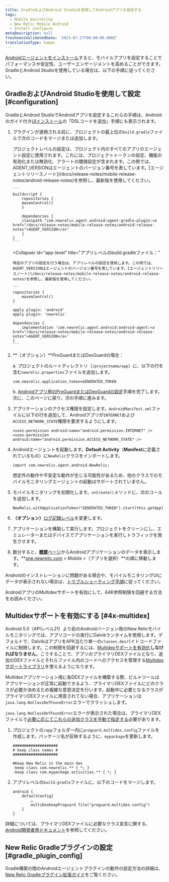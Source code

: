 ```yaml
---
title: GradleおよびAndroid Studioを使用してAndroidアプリを設定する
tags:
  - Mobile monitoring
  - New Relic Mobile Android
  - Install configure
metaDescription: null
freshnessValidatedDate: '2023-07-27T00:00:00.000Z'
translationType: human
---
```


[Androidエージェントをインストール](/docs/mobile-monitoring/new-relic-mobile-android/get-started/introduction-new-relic-mobile-android/#installation)すると、モバイルアプリを設定することでパフォーマンスや安定性、ユーザーエンゲージメントを高めることができます。GradleとAndroid Studioを使用している場合は、以下の手順に従ってください。

## GradleおよびAndroid Studioを使用して設定 [#configuration]

GradleとAndroid StudioでAndroidアプリを設定するこれらの手順は、Androidのガイド付き[UIインストール](https://onenr.io/02R5GVpaxQb)の「DSLコードを追加」手順にも表示されます。

1. プラグインが適用される前に、プロジェクトの最上位の`build.gradle`ファイルで次のコードをマージまたは追加します。

   <CollapserGroup>
     <Collapser
       id="project-level"
       title="プロジェクトレベルのbuild.gradleファイル："
     >
       プロジェクトレベルの設定は、プロジェクト内のすべてのアプリのエージェント設定に使用されます。これには、プロジェクトトークンの設定、機能の有効化または無効化、アラートの閾値設定が含まれます。この例では、AGENT_VERSIONはエージェントのバージョン番号を表しています。[エージェントリリースノート](/docs/release-notes/mobile-release-notes/android-release-notes)を参照し、最新版を使用してください。

       ```
       buildscript {
           repositories {
           mavenCentral()
           }

           dependencies {
           classpath "com.newrelic.agent.android:agent-gradle-plugin:<a href="/docs/release-notes/mobile-release-notes/android-release-notes">AGENT_VERSION</a>"
           }
       }
       ```
     </Collapser>

     <Collapser
       id="app-level"
       title="アプリレベルのbuild.gradleファイル："
     >
       特定のアプリの設定を行う場合は、アプリレベルの設定を使用します。この例では、AGENT_VERSIONはエージェントのバージョン番号を表しています。[エージェントリリースノート](/docs/release-notes/mobile-release-notes/android-release-notes)を参照し、最新版を使用してください。

       ```
       repositories {
           mavenCentral()
       }

       apply plugin: 'android'
       apply plugin: 'newrelic'

       dependencies {
           implementation 'com.newrelic.agent.android:android-agent:<a href="/docs/release-notes/mobile-release-notes/android-release-notes">AGENT_VERSION</a>'
       }
       ```
     </Collapser>
   </CollapserGroup>

2. **（オプション）**ProGuardまたはDexGuardの場合：

   a. プロジェクトのルートディレクトリ（`/projectname/app`）に、以下の行を含む`newrelic.properties`ファイルを追加します。

   ```
   com.newrelic.application_token=GENERATED_TOKEN
   ```

   b. [Androidアプリ用のProGuardまたはDexGuardの設定](/docs/mobile-monitoring/new-relic-mobile-android/install-configure/configure-proguard-or-dexguard-android-apps)手順を完了します。次に、このページに戻り、次の手順に進みます。


3. アプリケーションのアクセス権限を設定します。`AndroidManifest.xml`ファイルに以下の行を追加して、Androidアプリが`INTERNET`および`ACCESS_NETWORK_STATE`権限を要求するようにします。

   ```
   <uses-permission android:name="android.permission.INTERNET" />
   <uses-permission android:name="android.permission.ACCESS_NETWORK_STATE" />
   ```

4. Androidエージェントを起動します。**Default Activity**（**Manifest**に定義されているもの）に`NewRelic`クラスをインポートします。

   ```
   import com.newrelic.agent.android.NewRelic;
   ```

   <Callout variant="important">
     想定外の動作や不安定な動作が生じる可能性があるため、他のクラスでのモバイルモニタリングエージェントの起動はサポートされていません。
   </Callout>

5. モバイルモニタリングを初期化します。`onCreate()`メソッドに、次のコールを追加します。

   ```
   NewRelic.withApplicationToken("GENERATED_TOKEN").start(this.getApplication());
   ```

6. **（オプション）**[ログ記録レベル](/docs/mobile-monitoring/new-relic-mobile-android/api-guides/android-agent-configuration-feature-flags#logging)を変更します。

7. アプリケーションを構築して実行します。プロジェクトをクリーンにし、エミュレーターまたはデバイスでアプリケーションを実行しトラフィックを発生させます。

8. 数分すると、[**概要**ページ](/docs/mobile-monitoring/mobile-monitoring-ui/mobile-app-pages/mobile-apps-overview-page)からAndroidアプリケーションのデータを表示します。**[one.newrelic.com](https://one.newrelic.com/all-capabilities) > Mobile >（アプリを選択）**の順に移動します。

Androidのインストレーションに問題がある場合や、モバイルモニタリングUIにデータが表示されない場合は、[トラブルシューティング手順](/docs/mobile-monitoring/new-relic-mobile-android/troubleshoot/no-data-appears-android)に従ってください。

<InstallFeedback/>

AndroidアプリのMultidexサポートを有効にして、64K参照制限を回避する方法をお読みください。

## Multidexサポートを有効にする [#4x-multidex]

Android 5.0（APIレベル21）より前のAndroidバージョン用のNew Relicモバイルモニタリングでは、アプリコードの実行にDalvikランタイムを使用します。デフォルトで、DalvikはアプリをAPK当たり単一の`classes.dex`バイトコードファイルに制限します。この制限を回避するには、[Multidexサポートを有効化](https://developer.android.com/studio/build/multidex.html)**しなければなりません**。こうすることで、アプリのプライマリDEXファイルとなり、追加のDEXファイルとそれらファイル内のコードへのアクセスを管理する[Multidexサポートライブラリ](https://developer.android.com/tools/support-library/features.html#multidex)を使えるようになります。

Multidexアプリケーション用に各DEXファイルを構築する際、ビルドツールはアプリケーションが正常に起動できるよう、プライマリDEXファイルにどのクラスが必要か決めるため複雑な意思決定を行います。起動中に必要となるクラスがプライマリDEXファイルに用意されてない場合、アプリケーションは`java.lang.NoClassDefFoundError`エラーでクラッシュします。

`java.lang.NoClassDefFoundError`エラーが表示された場合は、プライマリDEXファイルで[必要に応じてこれらの追加クラスを手動で指定する](https://developer.android.com/studio/build/multidex.html#keep)必要があります。

1. プロジェクトの`/app`フォルダー内に`proguard.multidex.config`ファイルを作成します。パッケージ名が反映するように、`mypackage`を更新します。

   ```
   ####################
   # keep class names #
   ####################

   #Keep New Relic in the main dex
   -keep class com.newrelic.** { *; }
   -keep class com.mypackage.activities.** { *; }
   ```

2. アプリレベルの`build.gradle`ファイルに、以下のコードをマージします。

   ```
   android { 
       defaultConfig{
           …
           multiDexKeepProguard file("proguard.multidex.config")
       }
   }
   ```

詳細については、プライマリDEXファイルに必要なクラス宣言に関する、[Android開発者用ドキュメント](https://developer.android.com/studio/build/multidex.html#keep)を参照してください。

## New Relic Gradleプラグインの設定 [#gradle_plugin_config]

Gradle構築の間のAndroidエージェントプラグインの動作の設定方法の詳細は、[New Relic Gradleプラグイン拡張ガイド](/docs/mobile-monitoring/new-relic-mobile-android/install-configure/configure-new-relic-gradle-plugin)をご覧ください。